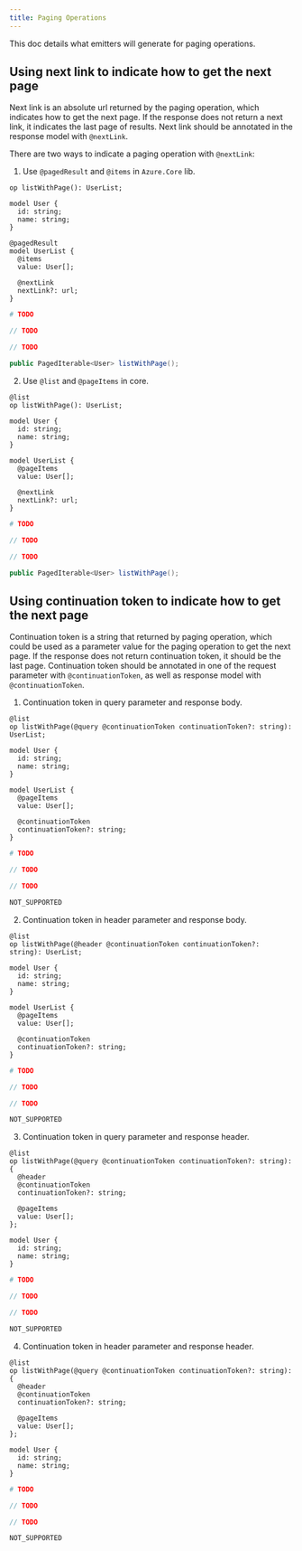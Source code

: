 ```yaml
---
title: Paging Operations
---
```



This doc details what emitters will generate for paging operations.

## Using next link to indicate how to get the next page

Next link is an absolute url returned by the paging operation, which indicates how to get the next page.
If the response does not return a next link, it indicates the last page of results.
Next link should be annotated in the response model with `@nextLink`.

There are two ways to indicate a paging operation with `@nextLink`:

1. Use `@pagedResult` and `@items` in `Azure.Core` lib.

<ClientTabs>

```typespec
op listWithPage(): UserList;

model User {
  id: string;
  name: string;
}

@pagedResult
model UserList {
  @items
  value: User[];

  @nextLink
  nextLink?: url;
}
```

```python
# TODO
```

```csharp
// TODO
```

```typescript
// TODO
```

```java
public PagedIterable<User> listWithPage();
```

</ClientTabs>

2. Use `@list` and `@pageItems` in core.

<ClientTabs>

```typespec
@list
op listWithPage(): UserList;

model User {
  id: string;
  name: string;
}

model UserList {
  @pageItems
  value: User[];

  @nextLink
  nextLink?: url;
}
```

```python
# TODO
```

```csharp
// TODO
```

```typescript
// TODO
```

```java
public PagedIterable<User> listWithPage();
```

</ClientTabs>

## Using continuation token to indicate how to get the next page

Continuation token is a string that returned by paging operation, which could be used as a parameter value for the paging operation to get the next page.
If the response does not return continuation token, it should be the last page.
Continuation token should be annotated in one of the request parameter with `@continuationToken`, as well as response model with `@continuationToken`.

1. Continuation token in query parameter and response body.

<ClientTabs>

```typespec
@list
op listWithPage(@query @continuationToken continuationToken?: string): UserList;

model User {
  id: string;
  name: string;
}

model UserList {
  @pageItems
  value: User[];

  @continuationToken
  continuationToken?: string;
}
```

```python
# TODO
```

```csharp
// TODO
```

```typescript
// TODO
```

```java
NOT_SUPPORTED
```

</ClientTabs>

2. Continuation token in header parameter and response body.

<ClientTabs>

```typespec
@list
op listWithPage(@header @continuationToken continuationToken?: string): UserList;

model User {
  id: string;
  name: string;
}

model UserList {
  @pageItems
  value: User[];

  @continuationToken
  continuationToken?: string;
}
```

```python
# TODO
```

```csharp
// TODO
```

```typescript
// TODO
```

```java
NOT_SUPPORTED
```

</ClientTabs>

3. Continuation token in query parameter and response header.

<ClientTabs>

```typespec
@list
op listWithPage(@query @continuationToken continuationToken?: string): {
  @header
  @continuationToken
  continuationToken?: string;

  @pageItems
  value: User[];
};

model User {
  id: string;
  name: string;
}
```

```python
# TODO
```

```csharp
// TODO
```

```typescript
// TODO
```

```java
NOT_SUPPORTED
```

</ClientTabs>

4. Continuation token in header parameter and response header.

<ClientTabs>

```typespec
@list
op listWithPage(@query @continuationToken continuationToken?: string): {
  @header
  @continuationToken
  continuationToken?: string;

  @pageItems
  value: User[];
};

model User {
  id: string;
  name: string;
}
```

```python
# TODO
```

```csharp
// TODO
```

```typescript
// TODO
```

```java
NOT_SUPPORTED
```

</ClientTabs>
